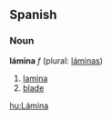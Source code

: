 ==Spanish==
===Noun===
'''lámina''' ''f'' (plural: [[láminas]])

# [[lamina]]
# [[blade]]

[[hu:Lámina]]